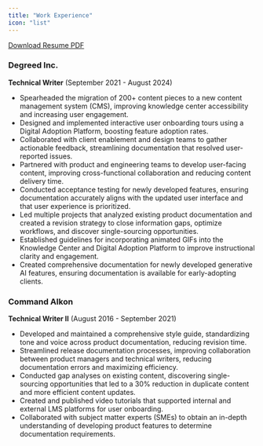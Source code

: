 ```yaml
---
title: "Work Experience"
icon: "list"
---
```

[Download Resume PDF](https://drive.google.com/file/d/1OpFgFQzdIqwuBFURTXjyNXfhoSWdXXHC/view?usp=sharing)
### Degreed Inc.
**Technical Writer**
(September 2021 - August 2024)
* Spearheaded the migration of 200+ content pieces to a new content management system (CMS), improving knowledge center accessibility and increasing user engagement.
* Designed and implemented interactive user onboarding tours using a Digital Adoption 
  Platform, boosting feature adoption rates.
* Collaborated with client enablement and design teams to gather actionable feedback, 
  streamlining documentation that resolved user-reported issues.
* Partnered with product and engineering teams to develop user-facing content, improving cross-functional collaboration and reducing content delivery time.
* Conducted acceptance testing for newly developed features, ensuring documentation accurately aligns with the updated user interface and that user experience is prioritized.
* Led multiple projects that analyzed existing product documentation and created a revision strategy to close information gaps, optimize workflows, and discover single-sourcing opportunities.
* Established guidelines for incorporating animated GIFs into the Knowledge Center and Digital Adoption Platform to improve instructional clarity and engagement.
* Created comprehensive documentation for newly developed generative AI features, ensuring documentation is available for early-adopting clients.

### Command Alkon
**Technical Writer II**
(August 2016 - September 2021)
* Developed and maintained a comprehensive style guide, standardizing tone and voice across product documentation, reducing revision time.
* Streamlined release documentation processes, improving collaboration between product managers and technical writers, reducing documentation errors and maximizing efficiency.
* Conducted gap analyses on existing content, discovering single-sourcing opportunities that led to a 30% reduction in duplicate content and more efficient content updates.
* Created and published video tutorials that supported internal and external LMS platforms for user onboarding.
* Collaborated with subject matter experts (SMEs) to obtain an in-depth understanding of developing product features to determine documentation requirements.

